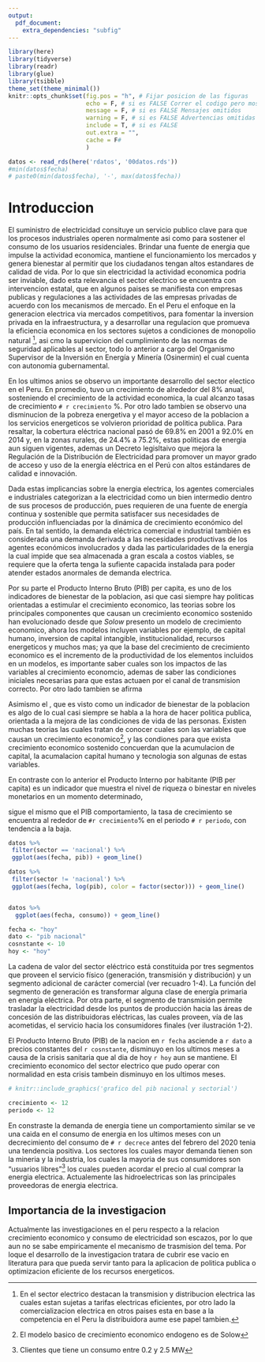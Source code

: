 ```yaml
---
output:
  pdf_document:
    extra_dependencies: "subfig"
---
```


```r
library(here)
library(tidyverse)
library(readr)
library(glue)
library(tsibble)
theme_set(theme_minimal())
knitr::opts_chunk$set(fig.pos = "h", # Fijar posicion de las figuras 
                      echo = F, # si es FALSE Correr el codigo pero mostrarlo
                      message = F, # si es FALSE Mensajes omitidos
                      warning = F, # si es FALSE Advertencias omitidas
                      include = T, # si es FALSE 
                      out.extra = "", 
                      cache = F# 
                      ) 

datos <- read_rds(here('rdatos', '00datos.rds'))
#min(datos$fecha)
# paste0(min(datos$fecha), '-', max(datos$fecha)) 
```

# Introduccion 

<!-- 2 - 3 paginas -->
<!-- > Planteamiento del problema: la importancia del tema  -->


El suministro de electricidad consituye un servicio publico clave para que los procesos industriales operen normalmente asi como para sostener el consumo de los usuarios
residenciales. Brindar una fuente de energia que impulse la actividad economica, mantiene el funcionamiento los mercados y genera bienestar al permitir que los ciudadanos tengan altos estandares de calidad de vida. 
Por lo que sin electricidad la actividad economica podria ser inviable, dado esta relevancia el sector electrico se encuentra con intervencion estatal, que en algunos paises 
se manifiesta con empresas publicas y regulaciones a las actividades de las empresas privadas de acuerdo con los mecanismos de mercado. 
En el Peru el enfoque en la generacion electrica via mercados competitivos, para fomentar la inversion privada en la infraestructura, y a desarrollar una regulacion
que promueva la eficiencia economica en los sectores sujetos a condiciones de monopolio natural ^[En el sector electrico destacan la transmision y distribucion electrica las cuales estan sujetas a tarifas electricas eficientes, 
por otro lado la comercializacion electrica en otros paises esta en base a la competencia 
en el Peru la distribuidora aume ese papel tambien.], asi cmo la supervicion del cumplimiento de las normas de seguridad aplicables al sector, todo lo anterior a cargo del Organismo Supervisor de la Inversión en Energía y Minería (Osinermin)
el cual cuenta con autonomia gubernamental. 

En los ultimos anios se observo un importante desarrollo del sector electico en el Peru. En promedio, tuvo un crecimiento de alrededor del 8% anual, sosteniendo el crecimiento de la actividad economica, 
la cual alcanzo tasas de crecimiento `# r crecimiento` %. Por otro lado tambien se observo una disminucion de la pobreza energetiva y el mayor acceso de la poblacion a los servicios energeticos se volvieron prioridad de 
politica publica. Para resaltar, la cobertura eléctrica nacional pasó de 69.8% en 2001 a
92.0% en 2014 y, en la zonas rurales, de 24.4% a 75.2%, estas politicas de energia aun siguen vigentes, ademas un Decreto legisltaivo que mejora la Regulación de la Distribución de Electricidad para promover un
mayor grado de acceso y uso de la energía eléctrica en el Perú con altos estándares de calidad e innovación. 

Dada estas implicancias sobre la energia electrica,  los agentes comerciales e industriales categorizan a la
electricidad como un bien intermedio dentro de sus procesos de producción, pues requieren de una fuente de energía continua y sostenible que permita satisfacer sus necesidades de producción influenciadas por la dinámica de crecimiento económico del país. En tal sentido, la demanda
eléctrica comercial e industrial también es considerada una demanda derivada a las necesidades productivas de los agentes económicos involucrados y dada las particularidades de la energia la cual impide que sea almacenada a 
gran escala a costos viables, se requiere que la oferta tenga la sufiente capacida instalada para poder atender estados anormales de demanda electrica.  

Por su parte el Producto Interno Bruto (PIB) per capita, es uno de los indicadores de bienestar de la poblacion, asi que casi siempre hay politicas orientadas a estimular el
crecimiento economico, las teorias sobre los principales componentes que causan un crecimiento economico sostenido han evolucionado desde que *Solow* presento un modelo de 
crecimiento economico, ahora los modelos incluyen variables por ejemplo, de capital humano, inversion de capital intangible, institucionalidad, recursos energeticos y muchos mas; 
ya que la base del crecimiento de crecimiento economico es el incremento de la productividad de los elementos incluidos en un modelos, es importante saber cuales son los impactos
de las variables al crecimiento economcio, ademas de saber las condiciones iniciales necesarias para que estas actuaen por el canal de transmision correcto. Por otro lado tambien se afirma 

Asimismo el , que es visto como un indicador de bienestar de la poblacion es algo de lo cual casi 
siempre se habla a la hora de hacer politica publica, orientada a la mejora de las condiciones de vida de las personas. Existen muchas teorias las cuales 
tratan de conocer cuales son las variables que causan un crecimiento economico^[El modelo basico de crecimiento economico endogeno es de Solow], y las condiones 
para que exista crecimiento economico sostenido concuerdan que la acumulacion de capital, la acumalacion capital humano y tecnologia son algunas de estas variables. 

En contraste con lo anterior el Producto Interno por habitante (PIB per capita) es un indicador 
que muestra el nivel de riqueza o binestar en niveles monetarios en un  momento determinado, 



sigue el mismo que el PIB comportamiento, la tasa de crecimiento se encuentra al rededor de `#r crecimiento`% en el periodo `# r periodo`, con tendencia a la baja. 




<!-- Debido a eso mantener un crecimiento sostenido es un  -->
<!-- problema de casi todas las naciones, ya que este aseguraria acumular capital y mendiante mecanismo de transmision como la redistribucion poder reducir la pobreza,  -->
<!-- distribucion de activos fisicos y capital humano^[Fundamento para priorizar el crecimiento economico aunque hay otros autores que mencionan que se puede tener  -->
<!-- un desarrollo economico sin presindir de un anterior crecimiento economico]. -->


```r
datos %>% 
 filter(sector == 'nacional') %>% 
 ggplot(aes(fecha, pib)) + geom_line()

datos %>% 
 filter(sector != 'nacional') %>% 
 ggplot(aes(fecha, log(pib), color = factor(sector))) + geom_line()


datos %>%  
  ggplot(aes(fecha, consumo)) + geom_line()
```


```r
fecha <- "hoy"
dato <- "pib nacional"
cosnstante <- 10
hoy <- "hoy"

```

<!-- El objetivo de las economias es lograr un mayor bienestar para todos los individuos -->
<!-- pertenecientes a estas, dado que el crecimiento de la actividad economica requiere -->
<!-- mayor electricidad para las operaciones de diferentes sectores economicos. El  consumo  -->
<!-- de electricidad es considerada una de las necesidades de la vida diaria  -->
<!-- de ahi la relacion con el desarrollo humano que comprende sectores como la salud, -->
<!-- poblacion, productividad agricola, educacion y produccion industrial. -->


<!-- La energia electrica es mas que un simple insumo del proceso productivo, basicamente -->
<!-- todos los procesos productivos existentes en la industria lo necesitan  -->
<!-- si su demanda es lo sufientemente alta hacen contratos con las mismas empresas -->
<!-- para acordar un precio con una  -->


<!-- Mantener el crecimiento economico es un problema de todas las naciones, -->
<!-- ya que tener un crecimiento economico es vital para poder acumular capital y asi  -->
<!-- poder reducir la pobreza, seguido de una adecuadadistribucion de activos fisicos y de capital humano -->

<!-- Es por ello de la importancia de conocer los factore que influyen en una tasa de  -->
<!-- crecimiento sostenido. El consumo de energia electrica es un factor que se genera  -->
<!-- por la mayor actividad de la economica como tambien condicion necesaria para que esta -->
<!-- se pueda expandir. -->

<!-- El suministro de electricidad constituye un servicio público clave para operar
procesos industriales y sostener el consumo de los usuarios residenciales.
Así, brinda una fuente de energía que impulsa la actividad económica,
posibilita el comercio internacional, mantiene el buen funcionamiento de
los mercados y genera bienestar al permitir que los ciudadanos tengan
altos estándares de calidad de vida. Sin electricidad, el funcionamiento de la
economía global sería inviable. Esta relevancia ha determinado que en todo
lugar, en mayor o menor medida, el sector eléctrico se encuentre sujeto a
alguna forma de intervención pública por parte del Estado, que se manifiesta
vía empresas públicas y regulación de las actividades de las empresas
privadas de acuerdo con los mecanismos de mercado. -->

<!-- El nuevo enfoque estuvo dirigido a lograr la suficiencia en la
generación eléctrica vía mercados competitivos, a fomentar
inversión privada en infraestructura eléctrica y a desarrollar una
regulación que promoviera la eficiencia económica en los sectores
sujetos a condiciones de monopolio natural, como la transmisión
y distribución eléctrica (mediante la aplicación de tarifas eléctricas
eficientes), así como la supervisión del cumplimiento de las normas
de seguridad industrial, de salud e higiene laboral y de ambiente
aplicables al sector  -->

<!-- El diseño de mercado y la regulación de la industria eléctrica
imponen desafíos sobre el establecimiento de reglas que incentiven
la eficiencia en el sector y, al mismo tiempo, garanticen la seguridad
del suministro. En el Perú, los grandes lineamientos de la reforma
del sector eléctrico están contenidos en el Decreto Ley N° 25844,
Ley de Concesiones Eléctricas. Este proceso estuvo acompañado
de la creación de Osinergmin, como organismo regulador
independiente y autónomo del mercado eléctrico. Su contribución


De esta manera, garantiza que las empresas
eléctricas obtengan una rentabilidad razonable para remunerar sus
inversiones en infraestructura y es responsable de gestionar una
adecuada supervisión del cumplimiento de las obligaciones legales
de las empresas, a fin de que provean un servicio confiable, seguro
y de calidad, siempre bajo un marco de intervención regulatoria
autónoma y transparente. -->

<!-- La regulación económica en el sector eléctrico administrada por
Osinergmin se fundamenta en la existencia de fallas de mercado.
Una economía que las tiene no logra una asignación óptima de
recursos a partir del intercambio. Las fallas de mercado que justifican
la regulación en el sector eléctrico están relacionadas a la existencia
de monopolios naturales, la información asimétrica entre el
regulador y los agentes administrados, las externalidades generadas
por accidentes relacionados al incumplimiento de las normas de
seguridad y calidad, así como las características de bienes públicos
que exhiben las infraestructuras eléctricas. Asimismo, la regulación
en el sector eléctrico puede basarse en la necesidad de proteger a
los usuarios frente a relaciones asimétricas de contratación. -->


<!-- Otro problema asociado al sector eléctrico es que suministra un
servicio público masivo que es indispensable para la vida de los
ciudadanos y el quehacer de los negocios. Por ello, está expuesto a
los riesgos de politización y expropiación de sus activos, razón por la
cual la regulación económica necesaria para prevenir estos riesgos y
garantizar que los inversionistas en el sector recuperen sus inversiones
de forma razonable, necesita ser autónoma e independiente en
materia funcional y administrativa de las instancias políticas del
Gobierno -->

<!-- En los últimos años se ha observado un importante desarrollo del
sector eléctrico en el Perú. En promedio, tuvo un crecimiento de
alrededor de 8% anual, sosteniendo el incremento de la actividad
económica, la cual alcanzó tasas de crecimiento anuales por encima
de 6% en la última década, gracias al impulso del boom mundial de las
materias primas y productos mineros, ocurrido en tiempos recientes.
En los próximos años se espera que dicho dinamismo siga, impulsado
por la mayor demanda derivada del desarrollo de proyectos mineros e industriales y de la demanda eléctrica del sector residencial, a medida
que la economía peruana se vaya modernizando. -->
<!-- 
Por otro lado, es importante destacar que en los últimos tiempos, la
disminución de la pobreza energética y el mayor acceso de la población
a los servicios energéticos se han vuelto una prioridad de política
pública. Así, el acceso a la energía ha registrado avances significativos.
Por ejemplo, la cobertura eléctrica nacional pasó de 69.8% en 2001 a
92.0% en 2014 y, en la zonas rurales, de 24.4% a 75.2%. Las políticas
de acceso a la energía vigentes a la fecha incluyen proyectos de

suministro eléctrico fuera del sistema interconectado nacional. El
presupuesto de inversiones asignado para la electrificación rural
sirvió, el último año, para beneficiar a más de 225 mil habitantes, con
un objetivo de cobertura de 83.2% en el ámbito rural. Adicionalmente,
hace poco se ha promovido el Decreto Legislativo N° 1221 que mejora
la Regulación de la Distribución de Electricidad para promover un
mayor grado de acceso y uso de la energía eléctrica en el Perú con
altos estándares de calidad e innovación.  -->

<!-- Una de las particularidades de la energía
eléctrica está vinculada a la imposibilidad
de almacenarla en gran escala a costos
viables. Esto genera que su consumo
deba ser producido de forma simultánea,
con lo cual se requerirá de una capacidad
instalada en reserva que actúe como
salvaguarda ante contingencias derivadas
por incrementos en la demanda eléctrica
o fallas en el suministro eléctrico (ver
recuadro 1-1). 

Asimismo,
es considerada una fuente de energía
secundaria, pues se genera a partir del
consumo de fuentes de energía primaria
como carbón, petróleo, energía nuclear o
energía cinética y potencial gravitatoria del
agua, vinculando su desarrollo al resto de
industrias conexas. -->




La cadena de valor del sector
eléctrico está constituida por tres segmentos
que proveen el servicio físico (generación,
transmisión y distribución) y un segmento
adicional
de
carácter
comercial
(ver
recuadro 1-4). La función del segmento
de generación es transformar alguna clase
de energía primaria en energía eléctrica.
Por otra parte, el segmento de transmisión
permite trasladar la electricidad desde los
puntos de producción hacia las áreas de
concesión de las distribuidoras eléctricas,
las cuales proveen, vía de las acometidas, el
servicio hacia los consumidores finales (ver
ilustración 1-2).


El Producto Interno Bruto (PIB) de la nacion en `r fecha` asciende a `r dato` a precios 
constantes del `r cosnstante`, disminuyo en los ultimos meses a causa de 
la crisis sanitaria que al dia de hoy `r hoy` aun se mantiene. El crecimiento economico del
sector electrico que pudo operar con normalidad en esta crisis tambein disminuyo
en los ultimos meses.
 
```r
# knitr::include_graphics('grafico del pib nacional y sectorial')
```

```r
crecimiento <- 12
periodo <- 12
```


En constraste la demanda de energia tiene un comportamiento similar se ve una caida en el consumo de energia en los ultimos meses 
con un decrecimiento del consumo de `# r decrece` antes del febrero del 2020 tenia una tendencia positiva.
Los sectores los cuales mayor demanda tienen son la mineria y la industria, los cuales la mayoria de sus consumidores son "usuarios libres"^[Clientes que tiene un consumo entre 0.2 y 2.5 MW] los cuales pueden acordar el precio al cual comprar la energia electrica. 
Actualemente las hidroelectricas son las principales proveedoras de energia electrica.

## Importancia de la investigacion 

Actualmente las investigaciones en el peru respecto a la relacion crecimiento economico y consumo de electricidad son escazos, por lo que aun no se sabe empiricamente el mecanismo  de trasmision del tema. Por loque el desarrollo de la investigacion tratara de cubrir ese vacio en literatura para que pueda servir tanto para la aplicacion de politica publica o optimizacion eficiente de los recursos energeticos. 



